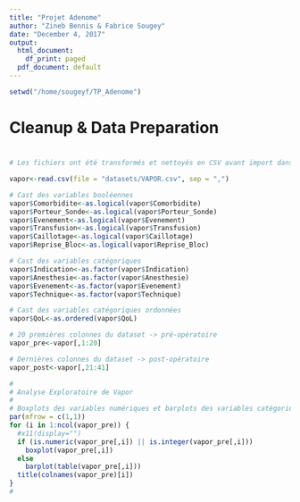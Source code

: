 ```yaml
---
title: "Projet Adenome"
author: "Zineb Bennis & Fabrice Sougey"
date: "December 4, 2017"
output:
  html_document:
    df_print: paged
  pdf_document: default
---
```


```r
setwd("/home/sougeyf/TP_Adenome")
```

#
# Cleanup & Data Preparation
#

```r
# Les fichiers ont été transformés et nettoyés en CSV avant import dans R

vapor<-read.csv(file = "datasets/VAPOR.csv", sep = ",")

# Cast des variables booléennes
vapor$Comorbidite<-as.logical(vapor$Comorbidite)
vapor$Porteur_Sonde<-as.logical(vapor$Porteur_Sonde)
vapor$Evenement<-as.logical(vapor$Evenement)
vapor$Transfusion<-as.logical(vapor$Transfusion)
vapor$Caillotage<-as.logical(vapor$Caillotage)
vapor$Reprise_Bloc<-as.logical(vapor$Reprise_Bloc)

# Cast des variables catégoriques
vapor$Indication<-as.factor(vapor$Indication)
vapor$Anesthesie<-as.factor(vapor$Anesthesie)
vapor$Evenement<-as.factor(vapor$Evenement)
vapor$Technique<-as.factor(vapor$Technique)

# Cast des variables catégoriques ordonnées
vapor$QoL<-as.ordered(vapor$QoL)

# 20 premières colonnes du dataset -> pré-opératoire
vapor_pre<-vapor[,1:20]

# Dernières colonnes du dataset -> post-opératoire
vapor_post<-vapor[,21:41]

#
# Analyse Exploratoire de Vapor
#
# Boxplots des variables numériques et barplots des variables catégoriques
par(mfrow = c(1,1))
for (i in 1:ncol(vapor_pre)) {
  #x11(display="")
  if (is.numeric(vapor_pre[,i]) || is.integer(vapor_pre[,i]))
    boxplot(vapor_pre[,i])
  else
    barplot(table(vapor_pre[,i]))
  title(colnames(vapor_pre)[i])
}
#
```
